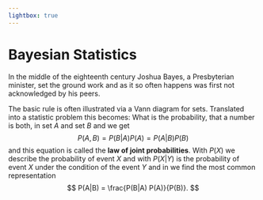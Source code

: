 ```yaml
---
lightbox: true
---
```

# Bayesian Statistics {#sec-statistic-bayesian}

In the middle of the eighteenth century Joshua Bayes, a Presbyterian minister, set the ground work and as it so often happens was first not acknowledged by his peers.

The basic rule is often illustrated via a Vann diagram for sets.
Translated into a statistic problem this becomes:
What is the probability, that a number is both, in set $A$ and set $B$ and we get 
$$
P(A, B) = P(B|A) P(A) = P(A|B)P(B)
$$ 
and this equation is called the **law of joint probabilities**.
With $P(X)$ we describe the probability of event $X$ and with $P(X|Y)$ is the probability of event $X$ under the condition of the event $Y$ and in we find the most common representation
$$
P(A|B) = \frac{P(B|A) P(A)}{P(B)}.
$$
